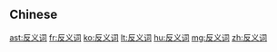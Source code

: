 {{also|反義詞}}
==Chinese==
{{zh-see|反義詞}}

[[ast:反义词]]
[[fr:反义词]]
[[ko:反义词]]
[[lt:反义词]]
[[hu:反义词]]
[[mg:反义词]]
[[zh:反义词]]